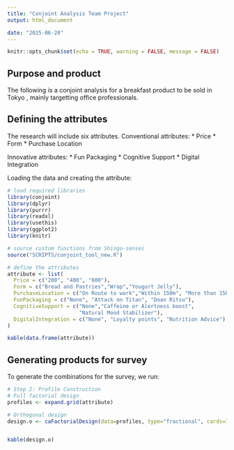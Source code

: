 ```yaml
---
title: "Conjoint Analysis Team Project"
output: html_document

date: "2025-06-20"
---
```


```r
knitr::opts_chunk$set(echo = TRUE, warning = FALSE, message = FALSE)
```

## Purpose and product
The following is a conjoint analysis for a breakfast product to be sold in Tokyo , mainly targetting office professionals.

## Defining the attributes

The research will include six attributes.
Conventional attributes: 
* Price
* Form
* Purchase Location

Innovative attributes:
* Fun Packaging
* Cognitive Support
* Digital Integration 


Loading the data and creating the attribute: 

```r
# load required libraries
library(conjoint)
library(dplyr)
library(purrr)
library(readxl)
library(usethis)
library(ggplot2)
library(knitr)

# source custom functions from Shingo-sensei
source("SCRIPTS/conjoint_tool_new.R")

# define the attributes
attribute <- list(
  Price = c("200", "400", "600"),
  Form = c("Bread and Pastries","Wrap","Yougurt Jelly"),
  PurchaseLocation = c("On Route to work","Within 150m", "More than 150m"),
  FunPackaging = c("None", "Attack on Titan", "Doan Ritsu"),
  CognitiveSupport = c("None","Caffeine or Alertness boost",
                       "Natural Mood Stabilizer"),
  DigitalIntegration = c("None", "Loyalty points", "Nutrition Advice")
)

kable(data.frame(attribute))
```

## Generating products for survey

To generate the combinations for the survey, we run:

```r
# Step 2: Profile Construction
# Full factorial design
profiles <- expand.grid(attribute)

# Orthogonal design
design.o <- caFactorialDesign(data=profiles, type="fractional", cards=13)


kable(design.o)
```


